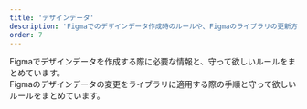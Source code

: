 ```yaml
---
title: 'デザインデータ'
description: 'Figmaでのデザインデータ作成時のルールや、Figmaのライブラリの更新方法をまとめています。'
order: 7
---
```



<PageIndex basePath="/products/design-data/">
  <div slot="design-guide">
    Figmaでデザインデータを作成する際に必要な情報と、守って欲しいルールをまとめています。
  </div>
  <div slot="figma-library-update">
    Figmaのデザインデータの変更をライブラリに適用する際の手順と守って欲しいルールをまとめています。
  </div>
</PageIndex>
